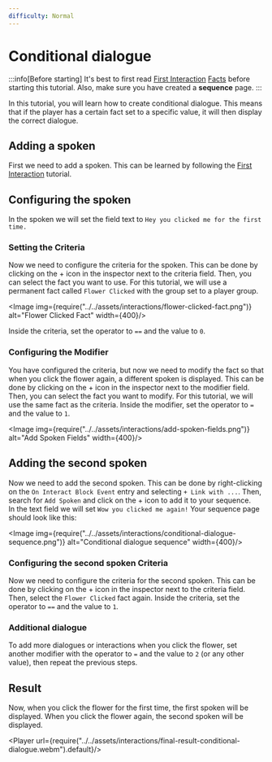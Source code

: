 ```yaml
---
difficulty: Normal
---
```



# Conditional dialogue
:::info[Before starting]
It's best to first read [First Interaction](./index.mdx) [Facts](../03-facts/index.mdx) before starting this tutorial.
Also, make sure you have created a **sequence** page.
:::

In this tutorial, you will learn how to create conditional dialogue. This means that if the player has a certain fact set to a specific value, it will then display the correct dialogue.

## Adding a spoken
First we need to add a spoken. This can be learned by following the [First Interaction](./index.mdx) tutorial.

## Configuring the spoken
In the spoken we will set the field text to `Hey you clicked me for the first time.`

### Setting the Criteria
Now we need to configure the criteria for the spoken. This can be done by clicking on the + icon in the inspector next to the criteria field. Then, you can select the fact you want to use. For this tutorial, we will use a permanent fact called `Flower Clicked` with the group set to a player group.

<Image img={require("../../assets/interactions/flower-clicked-fact.png")} alt="Flower Clicked Fact" width={400}/>

Inside the criteria, set the operator to `==` and the value to `0`.

### Configuring the Modifier
You have configured the criteria, but now we need to modify the fact so that when you click the flower again, a different spoken is displayed. This can be done by clicking on the + icon in the inspector next to the modifier field. Then, you can select the fact you want to modify. For this tutorial, we will use the same fact as the criteria. Inside the modifier, set the operator to `=` and the value to `1`.

<Image img={require("../../assets/interactions/add-spoken-fields.png")} alt="Add Spoken Fields" width={400}/>

## Adding the second spoken
Now we need to add the second spoken. This can be done by right-clicking on the `On Interact Block Event` entry and selecting `+ Link with ...`. Then, search for `Add Spoken` and click on the + icon to add it to your sequence.\
In the text field we will set `Wow you clicked me again!`
Your sequence page should look like this:

<Image img={require("../../assets/interactions/conditional-dialogue-sequence.png")} alt="Conditional dialogue sequence" width={400}/>

### Configuring the second spoken Criteria
Now we need to configure the criteria for the second spoken. This can be done by clicking on the + icon in the inspector next to the criteria field. Then, select the `Flower Clicked` fact again. Inside the criteria, set the operator to `==` and the value to `1`.

### Additional dialogue
To add more dialogues or interactions when you click the flower, set another modifier with the operator to `=` and the value to `2` (or any other value), then repeat the previous steps.

## Result
Now, when you click the flower for the first time, the first spoken will be displayed. When you click the flower again, the second spoken will be displayed.

<Player url={require("../../assets/interactions/final-result-conditional-dialogue.webm").default}/>